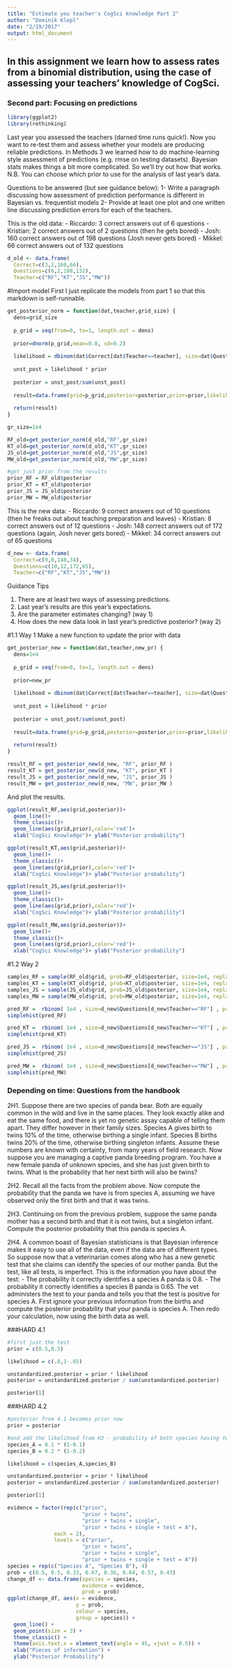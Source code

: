 ```yaml
---
title: "Estimate you teacher's CogSci knowledge Part 2"
author: "Dominik Klepl"
date: "2/19/2017"
output: html_document
---
```


## In this assignment we learn how to assess rates from a binomial distribution, using the case of assessing your teachers' knowledge of CogSci.

### Second part: Focusing on predictions

```r
library(ggplot2)
library(rethinking)
```


Last year you assessed the teachers (darned time runs quick!). Now you want to re-test them and assess whether your models are producing reliable predictions. In Methods 3 we learned how to do machine-learning style assessment of predictions (e.g. rmse on testing datasets). Bayesian stats makes things a bit more complicated. So we'll try out how that works. N.B. You can choose which prior to use for the analysis of last year's data.

Questions to be answered (but see guidance below):
1- Write a paragraph discussing how assessment of prediction performance is different in Bayesian vs. frequentist models
2- Provide at least one plot and one written line discussing prediction errors for each of the teachers.

This is the old data:
- Riccardo: 3 correct answers out of 6 questions
- Kristian: 2 correct answers out of 2 questions (then he gets bored)
- Josh: 160 correct answers out of 198 questions (Josh never gets bored)
- Mikkel: 66 correct answers out of 132 questions

```r
d_old <- data.frame(
  Correct=c(3,2,160,66),
  Questions=c(6,2,198,132),
  Teacher=c("RF","KT","JS","MW"))
```

#Import model
First I just replicate the models from part 1 so that this markdown is self-runnable.

```r
get_posterior_norm = function(dat,teacher,grid_size) {
  dens=grid_size
  
  p_grid = seq(from=0, to=1, length.out = dens)
  
  prior=dnorm(p_grid,mean=0.8, sd=0.2)
  
  likelihood = dbinom(dat$Correct[dat$Teacher==teacher], size=dat$Questions[dat$Teacher==teacher], prob=p_grid)
  
  unst_post = likelihood * prior
  
  posterior = unst_post/sum(unst_post)
  
  result=data.frame(grid=p_grid,posterior=posterior,prior=prior,likelihood=likelihood, Teacher=teacher)
  
  return(result)
}

gr_size=1e4

RF_old=get_posterior_norm(d_old,"RF",gr_size)
KT_old=get_posterior_norm(d_old,"KT",gr_size)
JS_old=get_posterior_norm(d_old,"JS",gr_size)
MW_old=get_posterior_norm(d_old,"MW",gr_size)

#get just prior from the results
prior_RF = RF_old$posterior
prior_KT = KT_old$posterior
prior_JS = JS_old$posterior
prior_MW = MW_old$posterior
```
This is the new data:
- Riccardo: 9 correct answers out of 10 questions (then he freaks out about teaching preparation and leaves)
- Kristian: 8 correct answers out of 12 questions
- Josh: 148 correct answers out of 172 questions (again, Josh never gets bored)
- Mikkel: 34 correct answers out of 65 questions

```r
d_new <- data.frame(
  Correct=c(9,8,148,34),
  Questions=c(10,12,172,65),
  Teacher=c("RF","KT","JS","MW"))
```

Guidance Tips

1. There are at least two ways of assessing predictions.
2. Last year's results are this year's expectations.
3. Are the parameter estimates changing? (way 1)
4. How does the new data look in last year's predictive posterior? (way 2)



#1.1 Way 1
Make a new function to update the prior with data
```r
get_posterior_new = function(dat,teacher,new_pr) {
  dens=1e4
  
  p_grid = seq(from=0, to=1, length.out = dens)
  
  prior=new_pr
  
  likelihood = dbinom(dat$Correct[dat$Teacher==teacher], size=dat$Questions[dat$Teacher==teacher], prob=p_grid)
  
  unst_post = likelihood * prior
  
  posterior = unst_post/sum(unst_post)
  
  result=data.frame(grid=p_grid,posterior=posterior,prior=prior,likelihood=likelihood, Teacher=teacher)
  
  return(result)
}
```

```r
result_RF = get_posterior_new(d_new, "RF", prior_RF )
result_KT = get_posterior_new(d_new, "KT", prior_KT )
result_JS = get_posterior_new(d_new, "JS", prior_JS )
result_MW = get_posterior_new(d_new, "MW", prior_MW )
```

And plot the results.
```r
ggplot(result_RF,aes(grid,posterior))+
  geom_line()+
  theme_classic()+
  geom_line(aes(grid,prior),color='red')+
  xlab("CogSci Knowledge")+ ylab("Posterior probability") 

ggplot(result_KT,aes(grid,posterior))+
  geom_line()+
  theme_classic()+
  geom_line(aes(grid,prior),color='red')+
  xlab("CogSci Knowledge")+ ylab("Posterior probability") 

ggplot(result_JS,aes(grid,posterior))+
  geom_line()+
  theme_classic()+
  geom_line(aes(grid,prior),color='red')+
  xlab("CogSci Knowledge")+ ylab("Posterior probability") 

ggplot(result_MW,aes(grid,posterior))+
  geom_line()+
  theme_classic()+
  geom_line(aes(grid,prior),color='red')+
  xlab("CogSci Knowledge")+ ylab("Posterior probability") 
```


#1.2 Way 2
```r
samples_RF = sample(RF_old$grid, prob=RF_old$posterior, size=1e4, replace=T)
samples_KT = sample(KT_old$grid, prob=KT_old$posterior, size=1e4, replace=T)
samples_JS = sample(JS_old$grid, prob=JS_old$posterior, size=1e4, replace=T)
samples_MW = sample(MW_old$grid, prob=MW_old$posterior, size=1e4, replace=T)
```

```r
pred_RF =  rbinom( 1e4 , size=d_new$Questions[d_new$Teacher=="RF"] , prob=samples_RF)
simplehist(pred_RF)

pred_KT =  rbinom( 1e4 , size=d_new$Questions[d_new$Teacher=="KT"] , prob=samples_KT)
simplehist(pred_KT)

pred_JS =  rbinom( 1e4 , size=d_new$Questions[d_new$Teacher=="JS"] , prob=samples_JS)
simplehist(pred_JS)

pred_MW =  rbinom( 1e4 , size=d_new$Questions[d_new$Teacher=="MW"] , prob=samples_MW)
simplehist(pred_MW)
```


### Depending on time: Questions from the handbook
2H1. Suppose there are two species of panda bear. Both are equally common in the wild and live in the same places. They look exactly alike and eat the same food, and there is yet no genetic assay capable of telling them apart. They differ however in their family sizes. Species A gives birth to twins 10% of the time, otherwise birthing a single infant. Species B births twins 20% of the time, otherwise birthing singleton infants. Assume these numbers are known with certainty, from many years of field research.
Now suppose you are managing a captive panda breeding program. You have a new female panda of unknown species, and she has just given birth to twins. What is the probability that her next birth will also be twins?

2H2. Recall all the facts from the problem above. Now compute the probability that the panda we have is from species A, assuming we have observed only the first birth and that it was twins.

2H3. Continuing on from the previous problem, suppose the same panda mother has a second birth and that it is not twins, but a singleton infant. Compute the posterior probability that this panda is species A.

2H4. A common boast of Bayesian statisticians is that Bayesian inference makes it easy to use all of the data, even if the data are of different types. So suppose now that a veterinarian comes along who has a new genetic test that she claims can identify the species of our mother panda. But the test, like all tests, is imperfect. This is the information you have about the test:
- The probability it correctly identifies a species A panda is 0.8.
- The probability it correctly identifies a species B panda is 0.65.
The vet administers the test to your panda and tells you that the test is positive for species A. First ignore your previous information from the births and compute the posterior probability that your panda is species A. Then redo your calculation, now using the birth data as well.

###HARD 4.1
```r
#first just the test
prior = c(0.5,0.5)

likelihood = c(.8,1-.65)

unstandardized.posterior = prior * likelihood
posterior = unstandardized.posterior / sum(unstandardized.posterior)

posterior[1]
```
###HARD 4.2
```r
#posterior from 4.1 becomes prior now
prior = posterior

#and add the likelihood from H3 - probability of both species having twins and then single
species_A = 0.1 * (1-0.1)
species_B = 0.2 * (1-0.2)

likelihood = c(species_A,species_B)

unstandardized.posterior = prior * likelihood
posterior = unstandardized.posterior / sum(unstandardized.posterior)

posterior[1]
```

```r
evidence = factor(rep(c("prior", 
                        "prior + twins", 
                        "prior + twins + single", 
                        "prior + twins + single + test = A"), 
               each = 2), 
               levels = c("prior", 
                        "prior + twins", 
                        "prior + twins + single", 
                        "prior + twins + single + test = A"))
species = rep(c("Species A", "Species B"), 4)
prob = c(0.5, 0.5, 0.33, 0.67, 0.36, 0.64, 0.57, 0.43)
change_df <- data.frame(species = species,
                        evidence = evidence,
                        prob = prob)
ggplot(change_df, aes(x = evidence, 
                      y = prob, 
                      colour = species, 
                      group = species)) +
  geom_line() +
  geom_point(size = 3) +
  theme_classic() +
  theme(axis.text.x = element_text(angle = 45, vjust = 0.5)) +
  xlab("Pieces of information") +
  ylab("Posterior Probability")
```